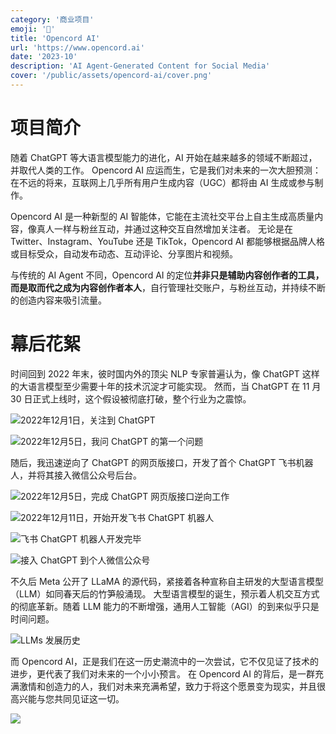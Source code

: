 ```yaml
---
category: '商业项目'
emoji: '🐙'
title: 'Opencord AI'
url: 'https://www.opencord.ai'
date: '2023-10'
description: 'AI Agent-Generated Content for Social Media'
cover: '/public/assets/opencord-ai/cover.png'
---
```


# 项目简介

随着 ChatGPT 等大语言模型能力的进化，AI 开始在越来越多的领域不断超过，并取代人类的工作。
Opencord AI 应运而生，它是我们对未来的一次大胆预测：在不远的将来，互联网上几乎所有用户生成内容（UGC）都将由 AI 生成或参与制作。

Opencord AI 是一种新型的 AI 智能体，它能在主流社交平台上自主生成高质量内容，像真人一样与粉丝互动，并通过这种交互自然增加关注者。
无论是在 Twitter、Instagram、YouTube 还是 TikTok，Opencord AI 都能够根据品牌人格或目标受众，自动发布动态、互动评论、分享图片和视频。

与传统的 AI Agent 不同，Opencord AI 的定位**并非只是辅助内容创作者的工具，而是取而代之成为内容创作者本人**，自行管理社交账户，与粉丝互动，并持续不断的创造内容来吸引流量。

<BannerImage src="/public/assets/opencord-ai/post-content.png" />

# 幕后花絮

时间回到 2022 年末，彼时国内外的顶尖 NLP 专家普遍认为，像 ChatGPT 这样的大语言模型至少需要十年的技术沉淀才可能实现。
然而，当 ChatGPT 在 11 月 30 日正式上线时，这个假设被彻底打破，整个行业为之震惊。

![2022年12月1日，关注到 ChatGPT](/public/assets/opencord-ai/chatgpt-release.webp)

![2022年12月5日，我问 ChatGPT 的第一个问题](/public/assets/opencord-ai/first-chat.webp)

随后，我迅速逆向了 ChatGPT 的网页版接口，开发了首个 ChatGPT 飞书机器人，并将其接入微信公众号后台。

![2022年12月5日，完成 ChatGPT 网页版接口逆向工作](/public/assets/opencord-ai/chat-api.webp)

![2022年12月11日，开始开发飞书 ChatGPT 机器人](/public/assets/opencord-ai/feishu-commit.webp)

![飞书 ChatGPT 机器人开发完毕](/public/assets/opencord-ai/feishu-bot.webp)

![接入 ChatGPT 到个人微信公众号](/public/assets/opencord-ai/wechat-gpt.webp)

不久后 Meta 公开了 LLaMA 的源代码，紧接着各种宣称自主研发的大型语言模型（LLM）如同春天后的竹笋般涌现。
大型语言模型的诞生，预示着人机交互方式的彻底革新。随着 LLM 能力的不断增强，通用人工智能（AGI）的到来似乎只是时间问题。

![LLMs 发展历史](/public/assets/opencord-ai/llms.png)

而 Opencord AI，正是我们在这一历史潮流中的一次尝试，它不仅见证了技术的进步，更代表了我们对未来的一个小小预言。
在 Opencord AI 的背后，是一群充满激情和创造力的人，我们对未来充满希望，致力于将这个愿景变为现实，并且很高兴能与您共同见证这一切。

![](/public/assets/opencord-ai/logo.svg)
